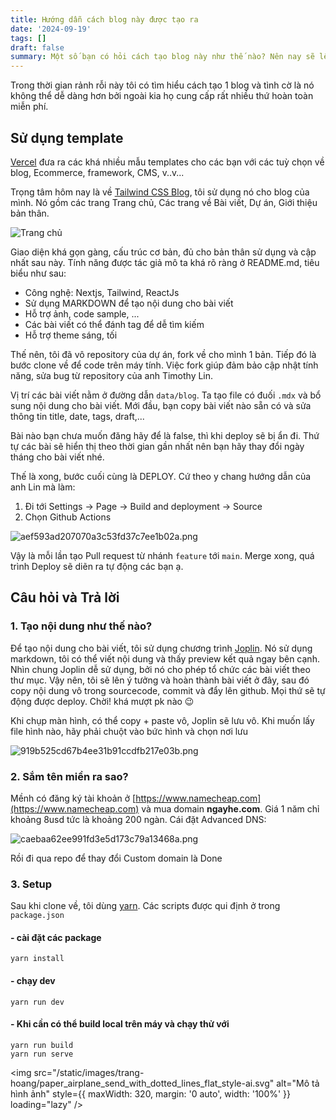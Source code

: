 ```yaml
---
title: Hướng dẫn cách blog này được tạo ra
date: '2024-09-19'
tags: []
draft: false
summary: Một số bạn có hỏi cách tạo blog này như thế nào? Nên nay sẽ lên bài viết cách mình bắt đầu.
---
```


Trong thời gian rảnh rỗi này tôi có tìm hiểu cách tạo 1 blog và tình cờ là nó không thể dễ dàng hơn bởi ngoài kia họ cung cấp rất nhiều thứ hoàn toàn miễn phí.

## Sử dụng template

[Vercel](https://vercel.com/templates) đưa ra các khá nhiều mẫu templates cho các bạn với các tuỳ chọn về blog, Ecommerce, framework, CMS, v..v...

Trọng tâm hôm nay là về [Tailwind CSS Blog](https://vercel.com/templates/next.js/tailwind-css-starter-blog), tôi sử dụng nó cho blog của mình. Nó gồm các trang Trang chủ, Các trang về Bài viết, Dự án, Giới thiệu bản thân.

![Trang chủ](/static/images/df5ef6ed-0e71-4099-9fa7-db2536c39c1f/50399343c9a247c58a55e11192a9ff42.webp)

Giao diện khá gọn gàng, cấu trúc cơ bản, đủ cho bản thân sử dụng và cập nhất sau này. Tính năng được tác giả mô ta khá rõ ràng ở README.md, tiêu biểu như sau:

- Công nghệ: Nextjs, Tailwind, ReactJs
- Sử dụng MARKDOWN để tạo nội dung cho bài viết
- Hỗ trợ ảnh, code sample, ...
- Các bài viết có thể đánh tag để dễ tìm kiếm
- Hỗ trợ theme sáng, tối

Thế nên, tôi đã vô repository của dự án, fork về cho mình 1 bản. Tiếp đó là bước clone về để code trên máy tính. Việc fork giúp đảm bảo cập nhật tính năng, sửa bug từ repository của anh Timothy Lin.

Vị trí các bài viết nằm ở đường dẫn `data/blog`. Ta tạo file có đuối `.mdx` và bổ sung nội dung cho bài viết. Mới đầu, bạn copy bài viết nào sẵn có và sửa thông tin title, date, tags, draft,...

Bài nào bạn chưa muốn đăng hãy để là false, thì khi deploy sẽ bị ẩn đi.
Thứ tự các bài sẽ hiển thị theo thời gian gần nhất nên bạn hãy thay đổi ngày tháng cho bài viết nhé.

Thế là xong, bước cuối cùng là DEPLOY. Cứ theo y chang hướng dẫn của anh Lin mà làm:

1.  Đi tới Settings -> Page -> Build and deployment -> Source
2.  Chọn Github Actions

![aef593ad207070a3c53fd37c7ee1b02a.png](/static/images/df5ef6ed-0e71-4099-9fa7-db2536c39c1f/961c94463049426299c2a924bfd5d42c.webp)

Vậy là mỗi lần tạo Pull request từ nhánh `feature` tới `main`. Merge xong, quá trình Deploy sẽ diẽn ra tự động các bạn ạ.

## Câu hỏi và Trả lời

### 1. Tạo nội dung như thế nào?

Để tạo nội dung cho bài viết, tôi sử dụng chương trình [Joplin](https://joplinapp.org). Nó sử dụng markdown, tôi có thể viết nội dung và thấy preview kết quả ngay bên cạnh. Nhìn chung Joplin dễ sử dụng, bởi nó cho phép tổ chức các bài viết theo thư mục. Vậy nên, tôi sẽ lên ý tưởng và hoàn thành bài viết ở đây, sau đó copy nội dung vô trong sourcecode, commit và đẩy lên github. Mọi thứ sẽ tự động được deploy. Chời! khá mượt pk nào 😉

Khi chụp màn hình, có thể copy + paste vô, Joplin sẽ lưu vô. Khi muốn lấy file hình nào, hãy phải chuột vào bức hình và chọn nơi lưu

![919b525cd67b4ee31b91ccdfb217e03b.png](/static/images/df5ef6ed-0e71-4099-9fa7-db2536c39c1f/88dec18d7e864bca8fb9ba9fb9751345.webp)

### 2. Sắm tên miền ra sao?

Mềnh có đăng ký tài khoản ở [https://www.namecheap.com](https://www.namecheap.com) và mua domain **ngayhe.com**. Giá 1 năm chỉ khoảng 8usd tức là khoảng 200 ngàn. Cái đặt Advanced DNS:

![caebaa62ee991fd3e5d173c79a13468a.png](/static/images/df5ef6ed-0e71-4099-9fa7-db2536c39c1f/d613597f57b8439bb0eae1b37c86a7d3.webp)

Rồi đi qua repo để thay đổi Custom domain là Done

### 3. Setup

Sau khi clone về, tôi dùng [yarn](https://yarnpkg.com/). Các scripts được qui định ở trong `package.json`

#### - cài đặt các package

```terminal
yarn install
```

#### - chạy dev

```terminal
yarn run dev
```

#### - Khi cần có thể build local trên máy và chạy thử với

```terminal
yarn run build
yarn run serve
```

<img
  src="/static/images/trang-hoang/paper_airplane_send_with_dotted_lines_flat_style-ai.svg"
  alt="Mô tả hình ảnh"
  style={{ maxWidth: 320, margin: '0 auto', width: '100%' }}
  loading="lazy"
/>
